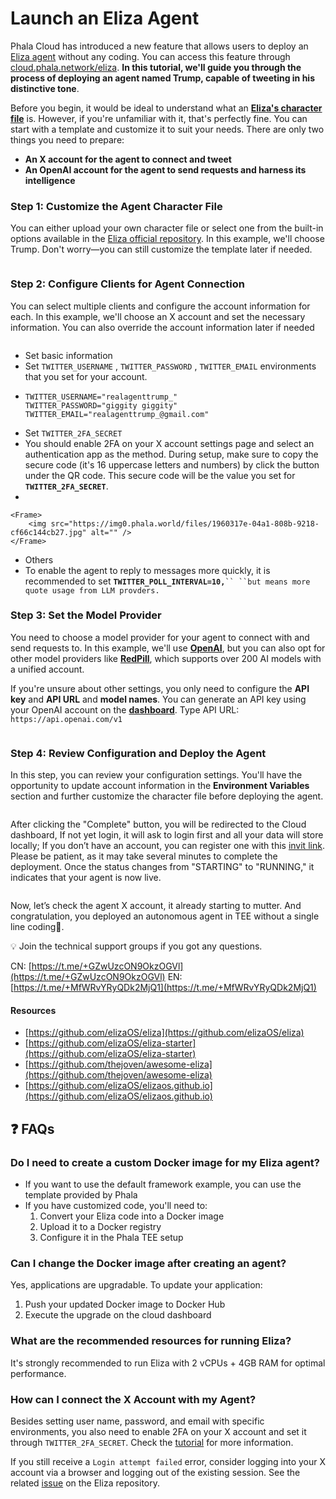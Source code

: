 # Launch an Eliza Agent

Phala Cloud has introduced a new feature that allows users to deploy an [Eliza agent](https://www.elizaos.ai/) without any coding. You can access this feature through [cloud.phala.network/eliza](https://cloud.phala.network/eliza). **In this tutorial, we'll guide you through the process of deploying an agent named Trump, capable of tweeting in his distinctive tone**.

Before you begin, it would be ideal to understand what an [**Eliza's character file**](https://github.com/elizaOS/eliza/blob/main/docs/docs/core/characterfile.mdx) is. However, if you're unfamiliar with it, that's perfectly fine. You can start with a template and customize it to suit your needs. There are only two things you need to prepare:

* **An X account for the agent to connect and tweet**
* **An OpenAI account for the agent to send requests and harness its intelligence**

### **Step 1: Customize the Agent Character File**

You can either upload your own character file or select one from the built-in options available in the [Eliza official repository](https://github.com/elizaOS/eliza/tree/main/characters). In this example, we'll choose Trump. Don't worry—you can still customize the template later if needed.

<Frame>
    <img src="https://img0.phala.world/files/1960317e-04a1-801e-b487-e7b1ea85325d.jpg" alt="" />
</Frame>

### **Step 2: Configure Clients for Agent Connection**

You can select multiple clients and configure the account information for each. In this example, we'll choose an X account and set the necessary information. You can also override the account information later if needed

<Frame>
    <img src="https://img0.phala.world/files/1960317e-04a1-8023-ae37-d6f257e290f9.jpg" alt="" />
</Frame>

* Set basic information
* Set `TWITTER_USERNAME` , `TWITTER_PASSWORD` , `TWITTER_EMAIL` environments that you set for your account.
* ```shell
  TWITTER_USERNAME="realagenttrump_"
  TWITTER_PASSWORD="giggity giggity"
  TWITTER_EMAIL="realagenttrump_@gmail.com"
  ```
* Set `TWITTER_2FA_SECRET`
* You should enable 2FA on your X account settings page and select an authentication app as the method. During setup, make sure to copy the secure code (it's 16 uppercase letters and numbers) by click the button under the QR code. This secure code will be the value you set for **`TWITTER_2FA_SECRET`**.
*

```
<Frame>
    <img src="https://img0.phala.world/files/1960317e-04a1-808b-9218-cf66c144cb27.jpg" alt="" />
</Frame>
```

* Others
* To enable the agent to reply to messages more quickly, it is recommended to set **`TWITTER_POLL_INTERVAL=10,`**` `` ``but means more quote usage from LLM provders. `

### **Step 3: Set the Model Provider**

You need to choose a model provider for your agent to connect with and send requests to. In this example, we'll use [**OpenAI**](https://platform.openai.com/api-keys), but you can also opt for other model providers like [**RedPill**](https://red-pill.ai/blog/your-gateway-to-openai-claude-and-more-redpill-api), which supports over 200 AI models with a unified account.

If you're unsure about other settings, you only need to configure the **API key** and **API URL** and **model names**. You can generate an API key using your OpenAI account on the [**dashboard**](https://platform.openai.com/api-keys). Type API URL: `https://api.openai.com/v1`

<Frame>
    <img src="https://img0.phala.world/files/1960317e-04a1-8083-944b-d0f99ecbce58.jpg" alt="" />
</Frame>

### **Step 4: Review Configuration and Deploy the Agent**

In this step, you can review your configuration settings. You'll have the opportunity to update account information in the **Environment Variables** section and further customize the character file before deploying the agent.

<Frame>
    <img src="https://img0.phala.world/files/1960317e-04a1-8054-ae05-d8d549dcb9a5.jpg" alt="" />
</Frame>

After clicking the "Complete" button, you will be redirected to the Cloud dashboard, If not yet login, it will ask to login first and all your data will store locally; If you don’t have an account, you can register one with this [invit link](https://cloud.phala.network/register?invite=ELIZADEVS). Please be patient, as it may take several minutes to complete the deployment. Once the status changes from "STARTING" to "RUNNING," it indicates that your agent is now live.

<Frame>
    <img src="https://img0.phala.world/files/1960317e-04a1-803f-9fac-c6830a49dd00.jpg" alt="" />
</Frame>

Now, let’s check the agent X account, it already starting to mutter. And congratulation, you deployed an autonomous agent in TEE without a single line coding🎉.

💡 Join the technical support groups if you got any questions.

CN: [https://t.me/+GZwUzcON9OkzOGVl](https://t.me/+GZwUzcON9OkzOGVl) EN: [https://t.me/+MfWRvYRyQDk2MjQ1](https://t.me/+MfWRvYRyQDk2MjQ1)

#### Resources

* [https://github.com/elizaOS/eliza](https://github.com/elizaOS/eliza)
* [https://github.com/elizaOS/eliza-starter](https://github.com/elizaOS/eliza-starter)
* [https://github.com/thejoven/awesome-eliza](https://github.com/thejoven/awesome-eliza)
* [https://github.com/elizaOS/elizaos.github.io](https://github.com/elizaOS/elizaos.github.io)

## ❓ FAQs

### Do I need to create a custom Docker image for my Eliza agent?

- If you want to use the default framework example, you can use the template provided by Phala
- If you have customized code, you'll need to:
    1. Convert your Eliza code into a Docker image
    2. Upload it to a Docker registry
    3. Configure it in the Phala TEE setup

### Can I change the Docker image after creating an agent?

Yes, applications are upgradable. To update your application:

1. Push your updated Docker image to Docker Hub
2. Execute the upgrade on the cloud dashboard

### What are the recommended resources for running Eliza?

It's strongly recommended to run Eliza with 2 vCPUs + 4GB RAM for optimal performance.

### How can I connect the X Account with my Agent?

Besides setting user name, password, and email with specific environments, you also need to enable 2FA on your X account and set it through `TWITTER_2FA_SECRET`. Check the [tutorial](https://phala.network/posts/guide-to-exploring-the-phala-cloud-agent-builder) for more information. 

If you still receive a `Login attempt failed` error, consider logging into your X account via a browser and logging out of the existing session. See the related [issue](https://github.com/elizaOS/eliza/issues/905) on the Eliza repository.
